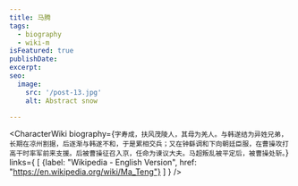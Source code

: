 ```yaml
---
title: 马腾
tags:
  - biography
  - wiki-m
isFeatured: true
publishDate:
excerpt:
seo:
  image:
    src: '/post-13.jpg'
    alt: Abstract snow

---
```



<CharacterWiki
  biography={`字寿成，扶风茂陵人，其母为羌人。与韩遂结为异姓兄弟，长期在凉州割据，后逐渐与韩遂不和，于是累相交兵；又在钟繇调和下向朝廷臣服，在曹操攻打高干时率军前来支援。后被曹操征召入京，任命为谏议大夫。马超叛乱被平定后，被曹操处斩。`}
  links={
    [
      {label: "Wikipedia - English Version", href: "https://en.wikipedia.org/wiki/Ma_Teng"}
    ]
  }
/>